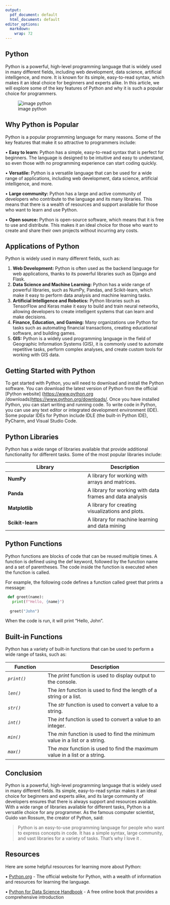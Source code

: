 ```yaml
---
output:
  pdf_document: default
  html_document: default
editor_options: 
  markdown: 
    wrap: 72
---
```


## Python

Python is a powerful, high-level programming language that is widely
used in many different fields, including web development, data science,
artificial intelligence, and more. It is known for its simple,
easy-to-read syntax, which makes it an ideal choice for beginners and
experts alike. In this article, we will explore some of the key features
of Python and why it is such a popular choice for programmers.

![image python](C:/Users/Monica/Pictures/python.png)

## Why Python is Popular

Python is a popular programming language for many reasons. Some of the
key features that make it so attractive to programmers include:

• **Easy to learn:** Python has a simple, easy-to-read syntax that is
perfect for beginners. The language is designed to be intuitive and easy
to understand, so even those with no programming experience can start
coding quickly.

• **Versatile:** Python is a versatile language that can be used for a
wide range of applications, including web development, data science,
artificial intelligence, and more.

• **Large community:** Python has a large and active community of
developers who contribute to the language and its many libraries. This
means that there is a wealth of resources and support available for
those who want to learn and use Python.

• **Open source:** Python is open-source software, which means that it
is free to use and distribute. This makes it an ideal choice for those
who want to create and share their own projects without incurring any
costs.

## Applications of Python

Python is widely used in many different fields, such as:

1.  **Web Development:** Python is often used as the backend language
    for web applications, thanks to its powerful libraries such as
    Django and Flask.
2.  **Data Science and Machine Learning:** Python has a wide range of
    powerful libraries, such as NumPy, Pandas, and Scikit-learn, which
    make it easy to perform data analysis and machine learning tasks.
3.  **Artificial Intelligence and Robotics:** Python libraries such as
    TensorFlow and Keras make it easy to build and train neural
    networks, allowing developers to create intelligent systems that can
    learn and make decisions.
4.  **Finance, Education, and Gaming:** Many organizations use Python
    for tasks such as automating financial transactions, creating
    educational software, and building games.
5.  **GIS:** Python is a widely used programming language in the field
    of Geographic Information Systems (GIS), it is commonly used to
    automate repetitive tasks, perform complex analyses, and create
    custom tools for working with GIS data.

## Getting Started with Python

To get started with Python, you will need to download and install the
Python software. You can download the latest version of Python from the
official [Python website] (<https://www.python.org>
/downloads)<https://www.python.org/downloads/>. Once you have installed
Python, you can start writing and running code. To write code in Python,
you can use any text editor or integrated development environment (IDE).
Some popular IDEs for Python include IDLE (the built-in Python IDE),
PyCharm, and Visual Studio Code.

## Python Libraries

Python has a wide range of libraries available that provide additional
functionality for different tasks. Some of the most popular libraries
include:

| **Library**      | **Description**                                          |
|------------------------------------|------------------------------------|
| **NumPy**        | A library for working with arrays and matrices.          |
| **Panda**        | A library for working with data frames and data analysis |
| **Matplotlib**   | A library for creating visualizations and plots.         |
| **Scikit-learn** | A library for machine learning and data mining           |

## Python Functions

Python functions are blocks of code that can be reused multiple times. A
function is defined using the def keyword, followed by the function name
and a set of parentheses. The code inside the function is executed when
the function is called.

For example, the following code defines a function called greet that
prints a message:

``` python
 def greet(name): 
   print(f"Hello, {name}") 
   
  greet("John")
```

When the code is run, it will print "Hello, John".

## Built-in Functions

Python has a variety of built-in functions that can be used to perform a
wide range of tasks, such as:

| **Function** | **Description**                                                             |
|------------------|------------------------------------------------------|
| *`print()`*  | The *print* function is used to display output to the console.              |
| *`len()`*    | The *len* function is used to find the length of a string or a list.        |
| *`str()`*    | The *str* function is used to convert a value to a string.                  |
| *`int()`*    | The *int* function is used to convert a value to an integer.                |
| *`min()`*    | The *min* function is used to find the minimum value in a list or a string. |
| *`max()`*    | The *max* function is used to find the maximum value in a list or a string. |

## Conclusion

Python is a powerful, high-level programming language that is widely
used in many different fields. Its simple, easy-to-read syntax makes it
an ideal choice for beginners and experts alike, and its large community
of developers ensures that there is always support and resources
available. With a wide range of libraries available for different tasks,
Python is a versatile choice for any programmer. As the famous computer
scientist, Guido van Rossum, the creator of Python, said:

> Python is an easy-to-use programming language for people who want to
> express concepts in code. It has a simple syntax, large community, and
> vast libraries for a variety of tasks. That's why I love it .

## Resources

Here are some helpful resources for learning more about Python:

• [Python.org](https://www.python.org/downloads/) - The official website
for Python, with a wealth of information and resources for learning the
language.

• [Python for Data Science Handbook](https://jakevdp.github.io/PythonDataScienceHandbook/) - A free
online book that provides a comprehensive introduction
